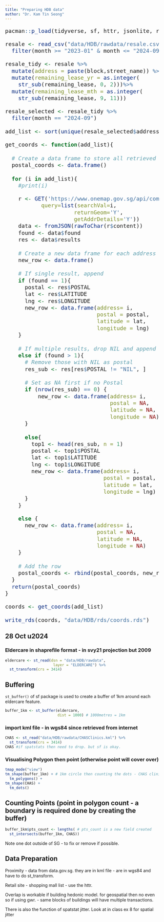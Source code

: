 ```yaml
---
title: "Preparing HDB data"
author: "Dr. Kam Tin Seong"
---
```


::: {style="font-size: 1.50em"}

```r
pacman::p_load(tidyverse, sf, httr, jsonlite, rvest, tmap)
```

```r
resale <- read_csv("data/HDB/rawdata/resale.csv") %>%
  filter(month >= "2023-01" & month <= "2024-09")
```

```r
resale_tidy <- resale %>%
  mutate(address = paste(block,street_name)) %>%
  mutate(remaining_lease_yr = as.integer(
    str_sub(remaining_lease, 0, 2)))%>%
  mutate(remaining_lease_mth = as.integer(
    str_sub(remaining_lease, 9, 11)))
```

```r
resale_selected <- resale_tidy %>%
  filter(month == "2024-09")
```

```r
add_list <- sort(unique(resale_selected$address))
```

```r
get_coords <- function(add_list){
  
  # Create a data frame to store all retrieved coordinates
  postal_coords <- data.frame()
    
  for (i in add_list){
    #print(i)

    r <- GET('https://www.onemap.gov.sg/api/common/elastic/search?',
           query=list(searchVal=i,
                     returnGeom='Y',
                     getAddrDetails='Y'))
    data <- fromJSON(rawToChar(r$content))
    found <- data$found
    res <- data$results
    
    # Create a new data frame for each address
    new_row <- data.frame()
    
    # If single result, append 
    if (found == 1){
      postal <- res$POSTAL 
      lat <- res$LATITUDE
      lng <- res$LONGITUDE
      new_row <- data.frame(address= i, 
                            postal = postal, 
                            latitude = lat, 
                            longitude = lng)
    }
    
    # If multiple results, drop NIL and append top 1
    else if (found > 1){
      # Remove those with NIL as postal
      res_sub <- res[res$POSTAL != "NIL", ]
      
      # Set as NA first if no Postal
      if (nrow(res_sub) == 0) {
          new_row <- data.frame(address= i, 
                                postal = NA, 
                                latitude = NA, 
                                longitude = NA)
      }
      
      else{
        top1 <- head(res_sub, n = 1)
        postal <- top1$POSTAL 
        lat <- top1$LATITUDE
        lng <- top1$LONGITUDE
        new_row <- data.frame(address= i, 
                              postal = postal, 
                              latitude = lat, 
                              longitude = lng)
      }
    }

    else {
      new_row <- data.frame(address= i, 
                            postal = NA, 
                            latitude = NA, 
                            longitude = NA)
    }
    
    # Add the row
    postal_coords <- rbind(postal_coords, new_row)
  }
  return(postal_coords)
}
```

```r
coords <- get_coords(add_list)
```

```r
write_rds(coords, "data/HDB/rds/coords.rds")
```

:::


## 28 Oct u2024

### Eldercare in shaprefile format - in svy21 projection but 2009

```r
eldercare <- st_read(dsn = "data/HDB/rawdata",
                      layer = "ELDERCARE") %>%
  st_transform(crs = 3414)
```
## Buffering

`st_buffer()` of sf package is used to create a buffer of 1km around each eldercare feature.

```r
buffer_1km <- st_buffer(eldercare,
                        dist = 1000) # 1000metres = 1km
```

### import kml file - in wgs84 since retrieved from internet

```r
CHAS <- st_read("data/HDB/rawdata/CHASClinics.kml") %>%
  st_transform(crs = 3414)
CHAS #if spatstats then need to drop. but sf is okay.
```

### Visualising Polygon then point (otherwise point will cover over)

```r
tmap_mode("view")
tm_shape(buffer_1km) + # 1km circle then counting the dots - CHAS clinics
  tm_polygons() +
tm_shape(CHAS) +
  tm_dots()
```


## Counting Points (point in polygon count - a boundary is required done by creating the buffer)

```r
buffer_1km$pts_count <- lengths( # pts_count is a new field created
  st_intersects(buffer_1km, CHAS))
```

Note one dot outside of SG - to fix or remove if possible. 

## Data Preparation

Proximity - data from data.gov.sg. they are in kml file - are in wgs84 and have to do st_transform.

Retail site - shopping mall list - use the httr. 

Overlap is workable if building hedonic model. for geospatial then no even so if using gwr. - same blocks of buildings will have multiple transactions. 


There is also the function of spatstat jitter. Look at in class ex 8 for spatial jitter
